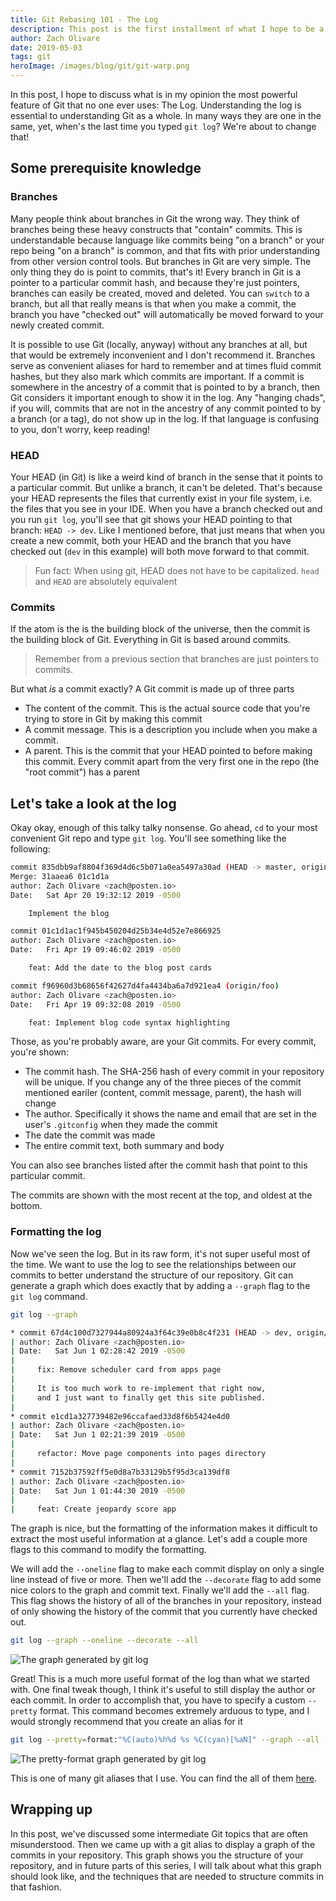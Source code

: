 ```yaml
---
title: Git Rebasing 101 - The Log
description: This post is the first installment of what I hope to be a comprehensive explanation of the most effective git strategies and workflows
author: Zach Olivare
date: 2019-05-03
tags: git
heroImage: /images/blog/git/git-warp.png
---
```


In this post, I hope to discuss what is in my opinion the most powerful feature of Git that no one ever uses: The Log. Understanding the log is essential to understanding Git as a whole. In many ways they are one in the same, yet, when's the last time you typed `git log`? We're about to change that!

## Some prerequisite knowledge

### Branches

Many people think about branches in Git the wrong way. They think of branches being these heavy constructs that "contain" commits. This is understandable because language like commits being "on a branch" or your repo being "on a branch" is common, and that fits with prior understanding from other version control tools. But branches in Git are very simple. The only thing they do is point to commits, that's it! Every branch in Git is a pointer to a particular commit hash, and because they're just pointers, branches can easily be created, moved and deleted. You can `switch` to a branch, but all that really means is that when you make a commit, the branch you have "checked out" will automatically be moved forward to your newly created commit.

It is possible to use Git (locally, anyway) without any branches at all, but that would be extremely inconvenient and I don't recommend it. Branches serve as convenient aliases for hard to remember and at times fluid commit hashes, but they also mark which commits are important. If a commit is somewhere in the ancestry of a commit that is pointed to by a branch, then Git considers it important enough to show it in the log. Any "hanging chads", if you will, commits that are not in the ancestry of any commit pointed to by a branch (or a tag), do not show up in the log. If that language is confusing to you, don't worry, keep reading!

### HEAD

Your HEAD (in Git) is like a weird kind of branch in the sense that it points to a particular commit. But unlike a branch, it can't be deleted. That's because your HEAD represents the files that currently exist in your file system, i.e. the files that you see in your IDE. When you have a branch checked out and you run `git log`, you'll see that git shows your HEAD pointing to that branch: `HEAD -> dev`. Like I mentioned before, that just means that when you create a new commit, both your HEAD and the branch that you have checked out (`dev` in this example) will both move forward to that commit.

> Fun fact: When using git, HEAD does not have to be capitalized. `head` and `HEAD` are absolutely equivalent

### Commits

If the atom is the is the building block of the universe, then the commit is the building block of Git. Everything in Git is based around commits.

> Remember from a previous section that branches are just pointers to commits.

But what _is_ a commit exactly? A Git commit is made up of three parts

- The content of the commit. This is the actual source code that you're trying to store in Git by making this commit
- A commit message. This is a description you include when you make a commit.
- A parent. This is the commit that your HEAD pointed to before making this commit. Every commit apart from the very first one in the repo (the "root commit") has a parent

## Let's take a look at the log

Okay okay, enough of this talky talky nonsense. Go ahead, `cd` to your most convenient Git repo and type `git log`. You'll see something like the following:

```bash
commit 835dbb9af8804f369d4d6c5b071a0ea5497a30ad (HEAD -> master, origin/master)
Merge: 31aaea6 01c1d1a
author: Zach Olivare <zach@posten.io>
Date:   Sat Apr 20 19:32:12 2019 -0500

    Implement the blog

commit 01c1d1ac1f945b450204d25b34e4d52e7e866925
author: Zach Olivare <zach@posten.io>
Date:   Fri Apr 19 09:46:02 2019 -0500

    feat: Add the date to the blog post cards

commit f96960d3b68656f42627d4fa4434ba6a7d921ea4 (origin/foo)
author: Zach Olivare <zach@posten.io>
Date:   Fri Apr 19 09:32:08 2019 -0500

    feat: Implement blog code syntax highlighting
```

Those, as you're probably aware, are your Git commits. For every commit, you're shown:

- The commit hash. The SHA-256 hash of every commit in your repository will be unique. If you change any of the three pieces of the commit mentioned eariler (content, commit message, parent), the hash will change
- The author. Specifically it shows the name and email that are set in the user's `.gitconfig` when they made the commit
- The date the commit was made
- The entire commit text, both summary and body

You can also see branches listed after the commit hash that point to this particular commit.

The commits are shown with the most recent at the top, and oldest at the bottom.

### Formatting the log

Now we've seen the log. But in its raw form, it's not super useful most of the time. We want to use the log to see the relationships between our commits to better understand the structure of our repository. Git can generate a graph which does exactly that by adding a `--graph` flag to the `git log` command.

```bash
git log --graph

* commit 67d4c100d7327944a80924a3f64c39e0b8c4f231 (HEAD -> dev, origin/dev)
| author: Zach Olivare <zach@posten.io>
| Date:   Sat Jun 1 02:28:42 2019 -0500
|
|     fix: Remove scheduler card from apps page
|
|     It is too much work to re-implement that right now,
|     and I just want to finally get this site published.
|
* commit e1cd1a327739482e96ccafaed33d8f6b5424e4d0
| author: Zach Olivare <zach@posten.io>
| Date:   Sat Jun 1 02:21:39 2019 -0500
|
|     refactor: Move page components into pages directory
|
* commit 7152b37592ff5e0d8a7b33129b5f95d3ca139df8
| author: Zach Olivare <zach@posten.io>
| Date:   Sat Jun 1 01:44:30 2019 -0500
|
|     feat: Create jeopardy score app
```

The graph is nice, but the formatting of the information makes it difficult to extract the most useful information at a glance. Let's add a couple more flags to this command to modify the formatting.

We will add the `--oneline` flag to make each commit display on only a single line instead of five or more. Then we'll add the `--decorate` flag to add some nice colors to the graph and commit text. Finally we'll add the `--all` flag. This flag shows the history of all of the branches in your repository, instead of only showing the history of the commit that you currently have checked out.

```bash
git log --graph --oneline --decorate --all
```

![The graph generated by git log](/images/blog/git/git-log-screenshot.png)

Great! This is a much more useful format of the log than what we started with. One final tweak though, I think it's useful to still display the author or each commit. In order to accomplish that, you have to specify a custom `--pretty` format. This command becomes extremely arduous to type, and I would strongly recommend that you create an alias for it

```bash
git log --pretty=format:"%C(auto)%h%d %s %C(cyan)[%aN]" --graph --all
```

![The pretty-format graph generated by git log](/images/blog/git/git-ls-screenshot.png)

This is one of many git aliases that I use. You can find the all of them [here](https://gist.github.com/0livare/4960a81addfbcdc48abfe855fae0af43).

## Wrapping up

In this post, we've discussed some intermediate Git topics that are often misunderstood. Then we came up with a git alias to display a graph of the commits in your repository. This graph shows you the structure of your repository, and in future parts of this series, I will talk about what this graph should look like, and the techniques that are needed to structure commits in that fashion.
